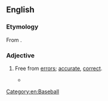 ==English==

===Etymology===
From {{suffix|en|error|less}}.

===Adjective===
{{en-adj|-}}

# {{lb|en|not comparable}} Free from [[error]]s; [[accurate]], [[correct]].
#* {{quote-book|en|author=Jack Walsh, Marshall J Cook|year=2004|page=176|title=Baseball's Good Guys: The Real Heroes of the Game|passage=He had a down year at the plate, hitting just .251 with 14 homers, but was nearly flawless in the field as he posted that record .996 fielding percentage, a 95-game '''errorless''' streak, and just three errors all season.|ISBN=1582617228}}

[[Category:en:Baseball]]